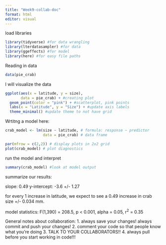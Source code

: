 ```yaml
---
title: "Week9-collab-doc"
format: html
editor: visual
---
```


load libraries

```r
library(tidyverse) #for data wrangling
library(lterdatasampler) #for data
library(ggeffects) #for model
library(here) #for easy file paths

```

Reading in data

```r
data(pie_crab)
```

I will visualize the data

```r
ggplot(aes(x = latitude, y = size),
       data = pie_crab) + #creating plot
  geom_point(color = "pink") + #scatterplot, pink points
  labs(x = "Latitude", y = "Size") + #update axis labels
  theme_minimal() #update theme to not have grid

```

Wrtitng a model here: 

```r
crab_model <- lm(size ~ latitude, # formula: response ~ predictor
                 data = pie_crab) # data frame

par(mfrow = c(2,2)) # display plots in 2x2 grid
plot(crab_model) # plot diagnostics 
```

run the model and interpret

```r
summary(crab_model) #look at model output
```

summarize our results:

slope: 0.49
y-intercept: -3.6 +/- 1.27

for every 1 increase in latitude, we expect to see a 0.49 increase in crab size +/- 0.034 mm.

model statistics: F(1,390) = 208.5, p < 0.001, alpha = 0.05, r^2^ = 0.35

General notes about collaboration: 
1. always save your changes! always commit and push your changes!
2. comment your code so that people know what you're doing
3. TALK TO YOUR COLLABORATORS!!
4. always pull before you start working in code!!!


